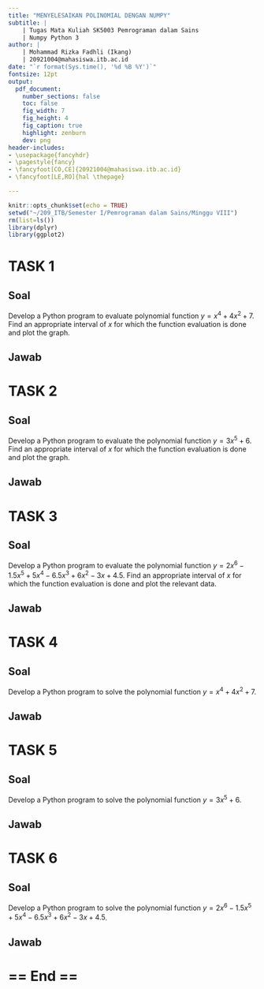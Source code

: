 ```yaml
---
title: "MENYELESAIKAN POLINOMIAL DENGAN NUMPY"
subtitle: | 
    | Tugas Mata Kuliah SK5003 Pemrograman dalam Sains
    | Numpy Python 3
author: | 
    | Mohammad Rizka Fadhli (Ikang)
    | 20921004@mahasiswa.itb.ac.id
date: "`r format(Sys.time(), '%d %B %Y')`"
fontsize: 12pt
output: 
  pdf_document:
    number_sections: false
    toc: false
    fig_width: 7
    fig_height: 4
    fig_caption: true
    highlight: zenburn
    dev: png
header-includes:
- \usepackage{fancyhdr}
- \pagestyle{fancy}
- \fancyfoot[CO,CE]{20921004@mahasiswa.itb.ac.id}
- \fancyfoot[LE,RO]{hal \thepage}

---
```


```r
knitr::opts_chunk$set(echo = TRUE)
setwd("~/209_ITB/Semester I/Pemrograman dalam Sains/Minggu VIII")
rm(list=ls())
library(dplyr)
library(ggplot2)
```

\newpage
\tableofcontents
\newpage
\listoffigures
\newpage

# TASK 1

## Soal

Develop a Python program to evaluate polynomial function $y = x^4 + 4x^2 +7$. Find an appropriate interval of $x$ for which the function evaluation is done and plot the graph.

## Jawab

\newpage

# TASK 2

## Soal

Develop a Python program to evaluate the polynomial function $y = 3x^5 + 6$. Find an appropriate interval of $x$ for which the function evaluation is done and plot the graph.

## Jawab

\newpage

# TASK 3

## Soal

Develop a Python program to evaluate the polynomial function $y = 2x^6 - 1.5x^5 + 5x^4 -6.5x^3 + 6x^2 -3x + 4.5$. Find an appropriate interval of $x$ for which the function evaluation is done and plot the relevant data.

## Jawab

\newpage

# TASK 4

## Soal

Develop a Python program to solve the polynomial function $y = x^4 + 4x^2 + 7$.

## Jawab

\newpage

# TASK 5


## Soal

Develop a Python program to solve the polynomial function $y = 3x^5 + 6$.

## Jawab

\newpage

# TASK 6


## Soal

Develop a Python program to solve the polynomial function $y = 2x^6 - 1.5x^5 + 5x^4 -6.5x^3 + 6x^2 -3x + 4.5$.

## Jawab

# == End == {.unlisted .unnumbered}

